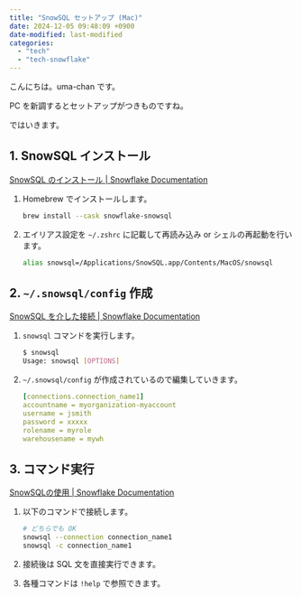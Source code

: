 ```yaml
---
title: "SnowSQL セットアップ (Mac)"
date: 2024-12-05 09:48:09 +0900
date-modified: last-modified
categories:
  - "tech"
  - "tech-snowflake"
---
```


こんにちは。uma-chan です。

PC を新調するとセットアップがつきものですね。

ではいきます。

## 1. SnowSQL インストール

[SnowSQL のインストール | Snowflake Documentation](https://docs.snowflake.com/ja/user-guide/snowsql-install-config#installing-snowsql-on-macos-using-homebrew-cask)

1. Homebrew でインストールします。

    ```.sh
    brew install --cask snowflake-snowsql
    ```

2. エイリアス設定を `~/.zshrc` に記載して再読み込み or シェルの再起動を行います。

    ```.sh
    alias snowsql=/Applications/SnowSQL.app/Contents/MacOS/snowsql
    ```

## 2. `~/.snowsql/config` 作成


[SnowSQL を介した接続 | Snowflake Documentation](https://docs.snowflake.com/ja/user-guide/snowsql-start#using-named-connections)

1. `snowsql` コマンドを実行します。

    ```.sh
    $ snowsql
    Usage: snowsql [OPTIONS]
    ```

1. `~/.snowsql/config` が作成されているので編集していきます。

    ```.yml
    [connections.connection_name1]
    accountname = myorganization-myaccount
    username = jsmith
    password = xxxxx
    rolename = myrole
    warehousename = mywh
    ```

## 3. コマンド実行

[SnowSQLの使用 | Snowflake Documentation](https://docs.snowflake.com/ja/user-guide/snowsql-use#executing-commands)

1. 以下のコマンドで接続します。

    ```.sh
    # どちらでも OK
    snowsql --connection connection_name1
    snowsql -c connection_name1
    ```

1. 接続後は SQL 文を直接実行できます。
1. 各種コマンドは `!help` で参照できます。
